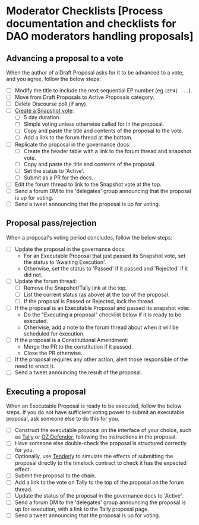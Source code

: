 # Moderator Checklists [Process documentation and checklists for DAO moderators handling proposals]

## Advancing a proposal to a vote

When the author of a Draft Proposal asks for it to be advanced to a vote, and you agree, follow the below steps:

- [ ] Modify the title to include the next sequential EP number (eg `[EP4] ...`).
- [ ] Move from Draft Proposals to Active Proposals category.
- [ ] Delete Discourse poll (if any).
- [ ] [Create a Snapshot vote](https://snapshot.org/#/ens.eth/create):
  - [ ] 5 day duration.
  - [ ] Simple voting unless otherwise called for in the proposal.
  - [ ] Copy and paste the title and contents of the proposal to the vote.
  - [ ] Add a link to the forum thread at the bottom.
- [ ] Replicate the proposal in the governance docs:
  - [ ] Create the header table with a link to the forum thread and snapshot vote.
  - [ ] Copy and paste the title and contents of the proposal.
  - [ ] Set the status to 'Active'.
  - [ ] Submit as a PR for the docs.
- [ ] Edit the forum thread to link to the Snapshot vote at the top.
- [ ] Send a forum DM to the 'delegates' group announcing that the proposal is up for voting.
- [ ] Send a tweet announcing that the proposal is up for voting.

## Proposal pass/rejection

When a proposal's voting period concludes, follow the below steps:

- [ ] Update the proposal in the governance docs:
  - For an Executable Proposal that just passed its Snapshot vote, set the status to 'Awaiting Execution'.
  - Otherwise, set the status to 'Passed' if it passed and 'Rejected' if it did not.
- [ ] Update the forum thread:
  - [ ] Remove the Snapshot/Tally link at the top.
  - [ ] List the current status (as above) at the top of the proposal.
  - [ ] If the proposal is Passed or Rejected, lock the thread.
- [ ] If the proposal is an Executable Proposal and passed its snapshot vote:
  - Do the "Executing a proposal" checklist below if it is ready to be executed.
  - Otherwise, add a note to the forum thread about when it will be scheduled for execution.
- [ ] If the proposal is a Constitutional Amendment:
  - Merge the PR to the constitution if it passed.
  - Close the PR otherwise.
- [ ] If the proposal requires any other action, alert those responsible of the need to enact it.
- [ ] Send a tweet announcing the result of the proposal.

## Executing a proposal

When an Executable Proposal is ready to be executed, follow the below steps. If you do not have sufficient voting power to submit an executable proposal, ask someone else to do this for you.

- [ ] Construct the executable proposal on the interface of your choice, such as [Tally](https://www.withtally.com/governance/ens/proposal/new) or [OZ Defender](https://defender.openzeppelin.com/#/admin/contracts/mainnet-0x323A76393544d5ecca80cd6ef2A560C6a395b7E3/newAdminAction?), following the instructions in the proposal.
- [ ] Have someone else double-check the proposal is structured correctly for you.
- [ ] Optionally, use [Tenderly](https://dashboard.tenderly.co) to simulate the effects of submitting the proposal directly to the timelock contract to check it has the expected effect.
- [ ] Submit the proposal to the chain.
- [ ] Add a link to the vote on Tally to the top of the proposal on the forum thread.
- [ ] Update the status of the proposal in the governance docs to 'Active'.
- [ ] Send a forum DM to the 'delegates' group announcing the proposal is up for execution, with a link to the Tally proposal page.
- [ ] Send a tweet announcing that the proposal is up for voting.
